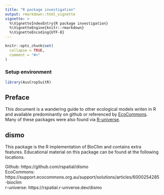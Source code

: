 ```yaml
---
title: "R package investigation"
output: rmarkdown::html_vignette
vignette: >
  %\VignetteIndexEntry{R package investigation}
  %\VignetteEngine{knitr::rmarkdown}
  %\VignetteEncoding{UTF-8}
---
```


```r
knitr::opts_chunk$set(
  collapse = TRUE,
  comment = "#>"
)
```


### Setup environment  
```r
library(AusCropSuitR)
```

## Preface  

This document is a wandering guide to other ecological models writen in R and 
available predominantly on github or referenced by [EcoCommons](https://www.ecocommons.org.au/).
Many of these packages were also found via [R-universe](https://r-universe.dev/search).  

## dismo  

This package is the R implementation of BioClim and contains extra features.
Educational material on this package can be found at the following locations.  

 Github: https://github.com/rspatial/dismo  
 EcoCommons: https://support.ecocommons.org.au/support/solutions/articles/6000254285-bioclim  
 r-universe: https://rspatial.r-universe.dev/dismo  
 

 
